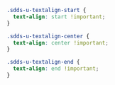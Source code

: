<Meta title="Utilities/Utility Classes/Text alignment" />

```css
.sdds-u-textalign-start {
  text-align: start !important;
}

.sdds-u-textalign-center {
  text-align: center !important;
}

.sdds-u-textalign-end {
  text-align: end !important;
}
```
